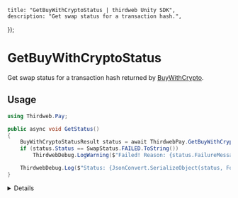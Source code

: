 
	title: "GetBuyWithCryptoStatus | thirdweb Unity SDK",
	description: "Get swap status for a transaction hash.",
});

# GetBuyWithCryptoStatus

Get swap status for a transaction hash returned by [BuyWithCrypto](/unity/pay/buywithcrypto).

## Usage

```csharp
using Thirdweb.Pay;

public async void GetStatus()
{
	BuyWithCryptoStatusResult status = await ThirdwebPay.GetBuyWithCryptoStatus(_txHash);
	if (status.Status == SwapStatus.FAILED.ToString())
		ThirdwebDebug.LogWarning($"Failed! Reason: {status.FailureMessage}");

	ThirdwebDebug.Log($"Status: {JsonConvert.SerializeObject(status, Formatting.Indented)}");
}
```

<Details summary="Configuration">

#### Transaction Hash

`string`: The transaction hash of the swap transaction returned by [BuyWithCrypto](/unity/pay/buywithcrypto).

### Return Value

A BuyWithCryptoStatusResult object containing the following properties:

```csharp
Quote quote; // The quote object containing the swap details.
string swapType; // The swap type, see SwapType enum.
TransactionDetails source; // The source transaction details.
TransactionDetails destination; // The destination transaction details.
string status; // The status of the swap, see SwapStatus enum.
string subStatus; // The sub status of the swap, see SwapSubStatus enum.
string fromAddress; // The source address.
string toAddress; // The destination address.
string failureMessage; // The failure message if the swap failed.
string bridge // The bridge used for the swap if applicable.
```

</Details>
